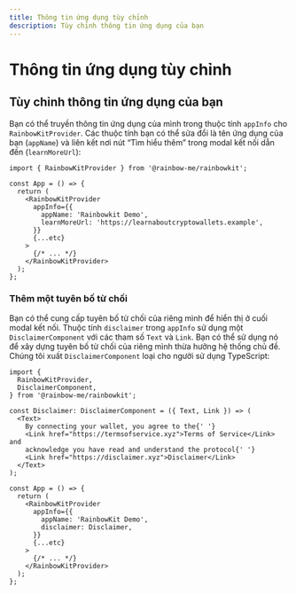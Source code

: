 ```yaml
---
title: Thông tin ứng dụng tùy chỉnh
description: Tùy chỉnh thông tin ứng dụng của bạn
---
```


# Thông tin ứng dụng tùy chỉnh

## Tùy chỉnh thông tin ứng dụng của bạn

Bạn có thể truyền thông tin ứng dụng của mình trong thuộc tính `appInfo` cho `RainbowKitProvider`. Các thuộc tính bạn có thể sửa đổi là tên ứng dụng của bạn (`appName`) và liên kết nơi nút “Tìm hiểu thêm” trong modal kết nối dẫn đến (`learnMoreUrl`):

```tsx
import { RainbowKitProvider } from '@rainbow-me/rainbowkit';

const App = () => {
  return (
    <RainbowKitProvider
      appInfo={{
        appName: 'Rainbowkit Demo',
        learnMoreUrl: 'https://learnaboutcryptowallets.example',
      }}
      {...etc}
    >
      {/* ... */}
    </RainbowKitProvider>
  );
};
```

### Thêm một tuyên bố từ chối

Bạn có thể cung cấp tuyên bố từ chối của riêng mình để hiển thị ở cuối modal kết nối. Thuộc tính `disclaimer` trong `appInfo` sử dụng một `DisclaimerComponent` với các tham số `Text` và `Link`. Bạn có thể sử dụng nó để xây dựng tuyên bố từ chối của riêng mình thừa hưởng hệ thống chủ đề. Chúng tôi xuất `DisclaimerComponent` loại cho người sử dụng TypeScript:

```tsx
import {
  RainbowKitProvider,
  DisclaimerComponent,
} from '@rainbow-me/rainbowkit';

const Disclaimer: DisclaimerComponent = ({ Text, Link }) => (
  <Text>
    By connecting your wallet, you agree to the{' '}
    <Link href="https://termsofservice.xyz">Terms of Service</Link> and
    acknowledge you have read and understand the protocol{' '}
    <Link href="https://disclaimer.xyz">Disclaimer</Link>
  </Text>
);

const App = () => {
  return (
    <RainbowKitProvider
      appInfo={{
        appName: 'RainbowKit Demo',
        disclaimer: Disclaimer,
      }}
      {...etc}
    >
      {/* ... */}
    </RainbowKitProvider>
  );
};
```
